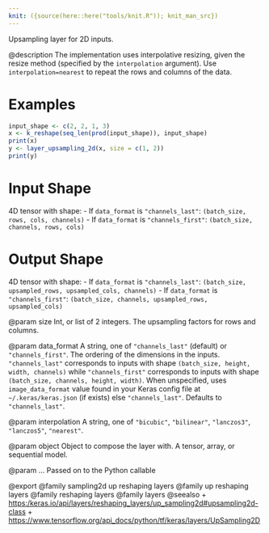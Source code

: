 ```yaml
---
knit: ({source(here::here("tools/knit.R")); knit_man_src})
---
```

Upsampling layer for 2D inputs.

@description
The implementation uses interpolative resizing, given the resize method
(specified by the `interpolation` argument). Use `interpolation=nearest`
to repeat the rows and columns of the data.

# Examples
```r
input_shape <- c(2, 2, 1, 3)
x <- k_reshape(seq_len(prod(input_shape)), input_shape)
print(x)
y <- layer_upsampling_2d(x, size = c(1, 2))
print(y)
```

# Input Shape
4D tensor with shape:
- If `data_format` is `"channels_last"`:
    `(batch_size, rows, cols, channels)`
- If `data_format` is `"channels_first"`:
    `(batch_size, channels, rows, cols)`

# Output Shape
4D tensor with shape:
- If `data_format` is `"channels_last"`:
    `(batch_size, upsampled_rows, upsampled_cols, channels)`
- If `data_format` is `"channels_first"`:
    `(batch_size, channels, upsampled_rows, upsampled_cols)`

@param size
Int, or list of 2 integers.
The upsampling factors for rows and columns.

@param data_format
A string,
one of `"channels_last"` (default) or `"channels_first"`.
The ordering of the dimensions in the inputs.
`"channels_last"` corresponds to inputs with shape
`(batch_size, height, width, channels)` while `"channels_first"`
corresponds to inputs with shape
`(batch_size, channels, height, width)`.
When unspecified, uses
`image_data_format` value found in your Keras config file at
`~/.keras/keras.json` (if exists) else `"channels_last"`.
Defaults to `"channels_last"`.

@param interpolation
A string, one of `"bicubic"`, `"bilinear"`, `"lanczos3"`,
`"lanczos5"`, `"nearest"`.

@param object
Object to compose the layer with. A tensor, array, or sequential model.

@param ...
Passed on to the Python callable

@export
@family sampling2d up reshaping layers
@family up reshaping layers
@family reshaping layers
@family layers
@seealso
+ <https:/keras.io/api/layers/reshaping_layers/up_sampling2d#upsampling2d-class>
+ <https://www.tensorflow.org/api_docs/python/tf/keras/layers/UpSampling2D>

